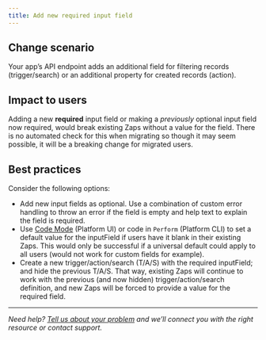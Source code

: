 ```yaml
---
title: Add new required input field
---
```

## Change scenario

Your app’s API endpoint adds an additional field for filtering records (trigger/search) or an additional property for created records (action).

## Impact to users

Adding a new **required** input field or making a _previously_ optional input field now required, would break existing Zaps without a value for the field. There is no automated check for this when migrating so though it may seem possible, it will be a breaking change for migrated users.

## Best practices

Consider the following options:

*   Add new input fields as optional. Use a combination of custom error handling to throw an error if the field is empty and help text to explain the field is required.
*   Use [Code Mode](/build/code-mode) (Platform UI) or code in `Perform` (Platform CLI) to set a default value for the inputField if users have it blank in their existing Zaps. This would only be successful if a universal default could apply to all users (would not work for custom fields for example).
*   Create a new trigger/action/search (T/A/S) with the required inputField; and hide the previous T/A/S. That way, existing Zaps will continue to work with the previous (and now hidden) trigger/action/search definition, and new Zaps will be forced to provide a value for the required field.

- - -
_Need help? [Tell us about your problem](https://developer.zapier.com/contact) and we’ll connect you with the right resource or contact support._
